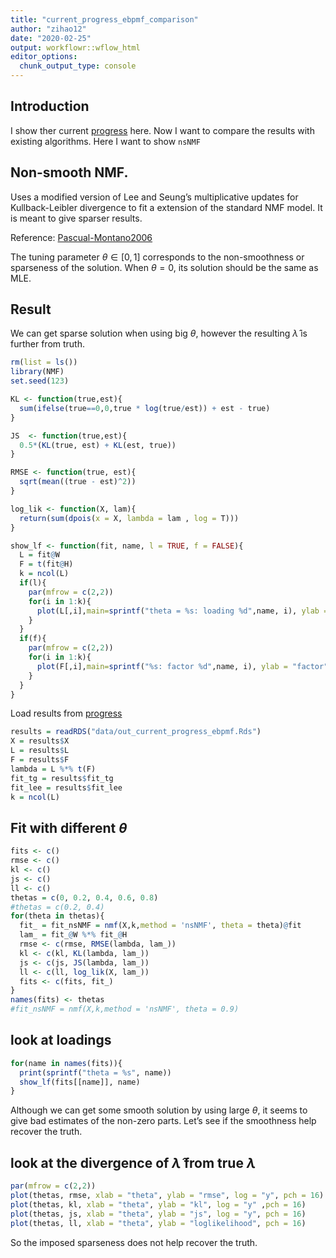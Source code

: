 ```yaml
---
title: "current_progress_ebpmf_comparison"
author: "zihao12"
date: "2020-02-25"
output: workflowr::wflow_html
editor_options:
  chunk_output_type: console
---
```


## Introduction
I show ther current [progress](https://zihao12.github.io/ebpmf_demo/current_progress_ebpmf) here. Now I want to compare the results with existing algorithms. Here I want to show `nsNMF`


## Non-smooth NMF. 
Uses a modified version of Lee and Seung’s multiplicative updates for Kullback-Leibler divergence to fit a extension of the standard NMF model. It is meant to give sparser results.

Reference: [Pascual-Montano2006](https://ieeexplore.ieee.org/document/1580485)

The tuning parameter $\theta \in [0, 1]$ corresponds to the non-smoothness or sparseness of the solution. When $\theta = 0$, its solution should be the same as MLE.

## Result
We can get sparse solution when using big $\theta$, however the resulting $\hat{\lambda}$ is further from truth. 

```r
rm(list = ls())
library(NMF)
set.seed(123)
```

```r
KL <- function(true,est){
  sum(ifelse(true==0,0,true * log(true/est)) + est - true)
}

JS  <- function(true,est){
  0.5*(KL(true, est) + KL(est, true))
}

RMSE <- function(true, est){
  sqrt(mean((true - est)^2))
}

log_lik <- function(X, lam){
  return(sum(dpois(x = X, lambda = lam , log = T)))
}

show_lf <- function(fit, name, l = TRUE, f = FALSE){
  L = fit@W 
  F = t(fit@H)
  k = ncol(L)
  if(l){
    par(mfrow = c(2,2))
    for(i in 1:k){
      plot(L[,i],main=sprintf("theta = %s: loading %d",name, i), ylab = "loading", pch = 16)
    }
  }
  if(f){
    par(mfrow = c(2,2))
    for(i in 1:k){
      plot(F[,i],main=sprintf("%s: factor %d",name, i), ylab = "factor", pch = 16)
    }
  }
}
```

Load results from [progress](https://zihao12.github.io/ebpmf_demo/current_progress_ebpmf)
```r
results = readRDS("data/out_current_progress_ebpmf.Rds")
X = results$X
L = results$L
F = results$F
lambda = L %*% t(F)
fit_tg = results$fit_tg
fit_lee = results$fit_lee
k = ncol(L)
```

## Fit with different $\theta$
```r
fits <- c()
rmse <- c()
kl <- c()
js <- c()
ll <- c()
thetas = c(0, 0.2, 0.4, 0.6, 0.8)
#thetas = c(0.2, 0.4)
for(theta in thetas){
  fit_ = fit_nsNMF = nmf(X,k,method = 'nsNMF', theta = theta)@fit
  lam_ = fit_@W %*% fit_@H
  rmse <- c(rmse, RMSE(lambda, lam_))
  kl <- c(kl, KL(lambda, lam_))
  js <- c(js, JS(lambda, lam_))
  ll <- c(ll, log_lik(X, lam_))
  fits <- c(fits, fit_)
}
names(fits) <- thetas
#fit_nsNMF = nmf(X,k,method = 'nsNMF', theta = 0.9)
```

## look at loadings
```r
for(name in names(fits)){
  print(sprintf("theta = %s", name))
  show_lf(fits[[name]], name)
}
```
Although we can get some smooth solution by using large $\theta$, it seems to give bad estimates of the non-zero parts. Let's see if the smoothness help recover the truth.

## look at the divergence of $\hat{\lambda}$ from true $\lambda$
```r
par(mfrow = c(2,2))
plot(thetas, rmse, xlab = "theta", ylab = "rmse", log = "y", pch = 16)
plot(thetas, kl, xlab = "theta", ylab = "kl", log = "y" ,pch = 16)
plot(thetas, js, xlab = "theta", ylab = "js", log = "y", pch = 16)
plot(thetas, ll, xlab = "theta", ylab = "loglikelihood", pch = 16)
```
So the imposed sparseness does not help recover the truth.
























<!-- ## Sparse NMF -->

<!-- Alternating Least Square (ALS) approach. It is meant to be very fast com- pared to other approaches. -->

<!-- Reference: ![KimH2007](https://www.ncbi.nlm.nih.gov/pubmed/17483501) -->

<!-- ```{r} -->

<!-- fit_snmfl = nmf(X,k,method = 'snmf/l',beta=20) -->

<!-- fit_snmfr = nmf(X,k,method = 'snmf/r',beta=1) -->
<!-- ``` -->


<!-- ```{r} -->
<!-- par(mfrow=c(2,2)) -->
<!-- for(i in 1:k){ -->
<!--     plot(fit_nsNMF@fit@W[,i],main=paste0("nsNMF: estimated loadings ",i)) -->
<!-- } -->

<!-- par(mfrow=c(2,2)) -->
<!-- for(i in 1:k){ -->
<!--     plot(fit_snmfl@fit@W[,i],main=paste0("snmfl: estimated loadings ",i)) -->
<!-- } -->

<!-- par(mfrow=c(2,2)) -->
<!-- for(i in 1:k){ -->
<!--     plot(fit_snmfr@fit@W[,i],main=paste0("snmfr: estimated loadings ",i)) -->
<!-- } -->
<!-- ``` -->

<!-- ```{r} -->
<!-- par(mfrow=c(2,2)) -->
<!-- for(i in 1:k){ -->
<!--     plot(fit_nsNMF@fit@H[i,],main=paste0("nsNMF: estimated factors ",i)) -->
<!-- } -->

<!-- par(mfrow=c(2,2)) -->
<!-- for(i in 1:k){ -->
<!--     plot(fit_snmfl@fit@H[i,],main=paste0("snmfl: estimated factors ",i)) -->
<!-- } -->

<!-- par(mfrow=c(2,2)) -->
<!-- for(i in 1:k){ -->
<!--     plot(fit_snmfr@fit@H[i,],main=paste0("snmfr: estimated factors ",i)) -->
<!-- } -->
<!-- ``` -->






